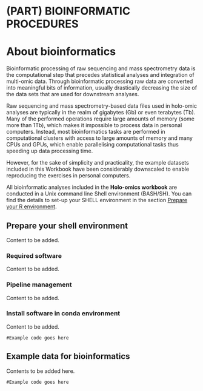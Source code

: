 # (PART) BIOINFORMATIC PROCEDURES {-}
# About bioinformatics {#about-bioinformatics}

Bioinformatic processing of raw sequencing and mass spectrometry data is the  computational step that precedes statistical analyses and integration of multi-omic data. Through bioinformatic processing raw data are converted into meaningful bits of information, usually drastically decreasing the size of the data sets that are used for downstream analyses.

Raw sequencing and mass spectrometry-based data files used in holo-omic analyses are typically in the realm of gigabytes (Gb) or even terabytes (Tb). Many of the performed operations require large amounts of memory (some more than 1Tb), which makes it impossible to process data in personal computers. Instead, most bioinformatics tasks are performed in computational clusters with access to large amounts of memory and many CPUs and GPUs, which enable parallelising computational tasks thus speeding up data processing time.

However, for the sake of simplicity and practicality, the example datasets included in this Workbook have been considerably downscaled to enable reproducing the exercises in personal computers.

:::: {.graybox}
All bioinformatic analyses included in the **Holo-omics workbook** are conducted in a Unix command line Shell environment (BASH/SH). You can find the details to set-up your SHELL environment in the section [Prepare your R environment](#prepare-r).
:::

## Prepare your shell environment {#prepare-shell}

Content to be added.

### Required software {-}

Content to be added.

### Pipeline management {-}

Content to be added.

### Install software in conda environment {-}

Content to be added.

```
#Example code goes here
```

## Example data for bioinformatics {#example-data-bioinformatics}

Contents to be added here.

```
#Example code goes here
```
